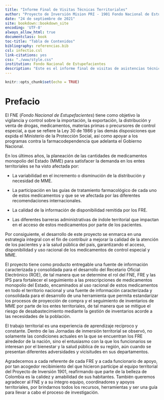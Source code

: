 ```yaml
---
title: "Informe Final de Visitas Técnicas Territoriales"
author: "Proyecto de Inversión Mision PRI - 1901 Fondo Nacional de Estupefacientes"
date: "24 de septiembre de 2021"
site: bookdown::bookdown_site
encoding: 'UTF-8'
always_allow_html: true
documentclass: book
toc-title: "Tabla de Contenidos"
bibliography: referencias.bib
csl: infectio.csl
link-citations: yes
css: "./www/style.css"
institution: Fondo Nacional de Estupefacientes
description: "Este es el informe final de visitas de asistencias técnicas realizadas por los FRE"
---
```


```r
knitr::opts_chunk$set(echo = TRUE)
```

# Prefacio {-}

El FNE (*Fondo Nacional de Estupefacientes*) tiene como objetivo la vigilancia y control sobre la importación, la exportación, la distribución y venta de drogas, medicamentos, materias primas o precursores de control especial, a que se refiere la Ley 30 de 1986 y las demás disposiciones que expida el Ministerio de la Protección Social, así como apoyar a los programas contra la farmacodependencia que adelanta el Gobierno Nacional. 

En los últimos años, la planeación de las cantidades de medicamentos monopolio del Estado (MME) para satisfacer la demanda en los entes territoriales se ha visto afectada por: 

- La variabilidad en el incremento o disminución de la distribución y necesidad de MME.

- La participación en las guías de tratamiento farmacológico de cada uno de estos medicamentos y que se ve afectada por las diferentes recomendaciones internacionales.

- La calidad de la información de disponibilidad remitida por los FRE.

- Las diferentes barreras administrativas de índole territorial que impactan en el acceso de estos medicamentos por parte de los pacientes.

Por consiguiente, el desarrollo de este proyecto se enmarca en una estrategia integral con el fin de contribuir a mejorar la calidad de la atención de los pacientes y a la salud pública del país, garantizando el acceso, disponibilidad y uso racional de los medicamentos de control especial y MME.

El proyecto tiene como producto entregable una fuente de información caracterizada y consolidada para el desarrollo del Recetario Oficial Electrónico (ROE), de tal manera que se determine el rol del FNE, FRE y las IPS para fortalecer el seguimiento a las prescripciones de medicamentos monopolio del Estado, encaminados al uso racional de estos medicamentos en todo el territorio nacional y una fuente de información caracterizada y consolidada para el desarrollo de una herramienta que permita estandarizar los procesos de proyección de compra y el seguimiento de inventarios de MME por parte de los entes territoriales, de tal manera que se mitigue el riesgo de desabastecimiento mediante la gestión de inventarios acorde a las necesidades de la población.

El trabajo territorial es una experiencia de aprendizaje recíproco y constante. Dentro de las Jornadas de inmersión territorial se observó, no solamente las condiciones actuales en la que se encuentran los FRE alrededor de la nación, sino el entusiasmo con la que los funcionarios se interesan por el bienestar y la salud pública de su región, aún cuando se presentan diferentes adversidades y vicisitudes en sus departamentos.

Agradecemos a cada referente de cada FRE y a cada funcionario de apoyo, por tan acogedor recibimiento del que hicieron partícipe al equipo territorial del Proyecto de Inversión 1901, reafirmando que parte de la belleza de Colombia es la calidez y amabilidad de sus habitantes. También queremos agradecer al FNE y a su íntegro equipo, coordinadores y apoyos territoriales, por brindarnos todos los recursos, herramientas y ser una guía para llevar a cabo el proceso de investigación. 


